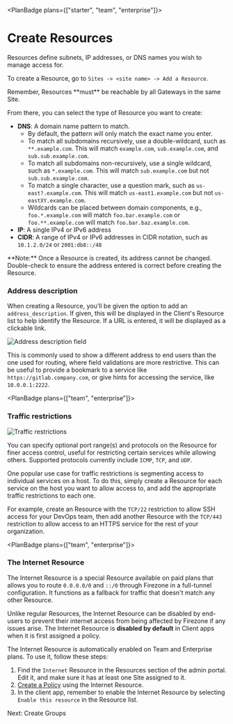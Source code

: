 
<PlanBadge plans={["starter", "team", "enterprise"]}>

# Create Resources

</PlanBadge>

Resources define subnets, IP addresses, or DNS names you wish to manage access
for.

To create a Resource, go to `Sites -> <site name> -> Add a Resource`.

<Alert color="info">
  Remember, Resources **must** be reachable by all Gateways in the same Site.
</Alert>

From there, you can select the type of Resource you want to create:

- **DNS**: A domain name pattern to match.
  - By default, the pattern will only match the exact name you enter.
  - To match all subdomains recursively, use a double-wildcard, such as
    `**.example.com`. This will match `example.com`, `sub.example.com`, and
    `sub.sub.example.com`.
  - To match all subdomains non-recursively, use a single wildcard, such as
    `*.example.com`. This will match `sub.example.com` but not
    `sub.sub.example.com`.
  - To match a single character, use a question mark, such as
    `us-east?.example.com`. This will match `us-east1.example.com` but not
    `us-eastXY.example.com`.
  - Wildcards can be placed between domain components, e.g., `foo.*.example.com`
    will match `foo.bar.example.com` or `foo.**.example.com` will match
    `foo.bar.baz.example.com`.
- **IP**: A single IPv4 or IPv6 address
- **CIDR**: A range of IPv4 or IPv6 addresses in CIDR notation, such as
  `10.1.2.0/24` or `2001:db8::/48`

<Alert color="warning">
  **Note:** Once a Resource is created, its address cannot be changed.
  Double-check to ensure the address entered is correct before creating the
  Resource.
</Alert>

### Address description

When creating a Resource, you'll be given the option to add an
`address_description`. If given, this will be displayed in the Client's Resource
list to help identify the Resource. If a URL is entered, it will be displayed as
a clickable link.

<Link
  target="_blank"
  href="/images/kb/deploy/resources/address_description.png"
>
  <Image
    src="/images/kb/deploy/resources/address_description.png"
    alt="Address description field"
    width={600}
    height={600}
    className="mx-auto"
  />
</Link>

This is commonly used to show a different address to end users than the one used
for routing, where field validations are more restrictive. This can be useful to
provide a bookmark to a service like `https://gitlab.company.com`, or give hints
for accessing the service, like `10.0.0.1:2222`.

<PlanBadge plans={["team", "enterprise"]}>

### Traffic restrictions

</PlanBadge>

<Image
  src="/images/kb/deploy/resources/traffic_restrictions.png"
  alt="Traffic restrictions"
  width={800}
  height={800}
  className="mx-auto shadow rounded"
/>

You can specify optional port range(s) and protocols on the Resource for finer
access control, useful for restricting certain services while allowing others.
Supported protocols currently include `ICMP`, `TCP`, and `UDP`.

One popular use case for traffic restrictions is segmenting access to individual
services on a host. To do this, simply create a Resource for each service on the
host you want to allow access to, and add the appropriate traffic restrictions
to each one.

For example, create an Resource with the `TCP/22` restriction to allow SSH
access for your DevOps team, then add another Resource with the `TCP/443`
restriction to allow access to an HTTPS service for the rest of your
organization.

<PlanBadge plans={["team", "enterprise"]}>

### The Internet Resource

</PlanBadge>

The Internet Resource is a special Resource available on paid plans that allows
you to route `0.0.0.0/0` and `::/0` through Firezone in a full-tunnel
configuration. It functions as a fallback for traffic that doesn't match any
other Resource.

<Alert color="warning">
  Unlike regular Resources, the Internet Resource can be disabled by end-users
  to prevent their internet access from being affected by Firezone if any issues
  arise. The Internet Resource is <strong>disabled by default</strong> in Client
  apps when it is first assigned a policy.
</Alert>

The Internet Resource is automatically enabled on Team and Enterprise plans. To
use it, follow these steps:

1. Find the `Internet` Resource in the Resources section of the admin portal.
   Edit it, and make sure it has at least one Site assigned to it.
1. [Create a Policy](/kb/deploy/policies) using the Internet Resource.
1. In the client app, remember to enable the Internet Resource by selecting
   `Enable this resource` in the Resource list.

<NextStep href="/kb/deploy/groups">Next: Create Groups</NextStep>

<SupportOptions />
